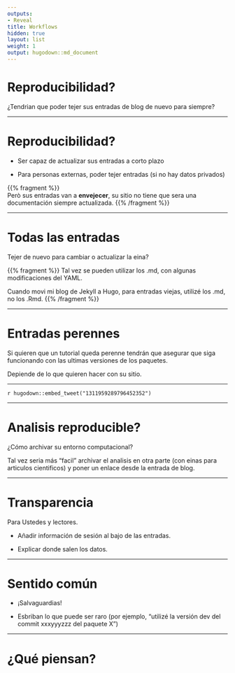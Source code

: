 ```yaml
---
outputs:
- Reveal
title: Workflows
hidden: true
layout: list
weight: 1
output: hugodown::md_document
---
```


# Reproducibilidad?

¿Tendrian que poder tejer sus entradas de blog de nuevo para siempre?

---

# Reproducibilidad?

* Ser capaz de actualizar sus entradas a corto plazo

* Para personas externas, poder tejer entradas (si no hay datos privados)

{{% fragment %}}
</br>
Però sus entradas van a **envejecer**, su sitio no tiene que sera una documentación siempre actualizada.
{{% /fragment %}}

---

# Todas las entradas

Tejer de nuevo para cambiar o actualizar la eina?

{{% fragment %}}
Tal vez se pueden utilizar los .md, con algunas modificaciones del YAML.

Cuando movi mi blog de Jekyll a Hugo, para entradas viejas, utilizé los .md, no los .Rmd.
{{% /fragment %}}

---

# Entradas perennes

Si quieren que un tutorial queda perenne tendrán que asegurar que siga funcionando con las ultimas versiones de los paquetes. 

Depiende de lo que quieren hacer con su sitio.

---

`r hugodown::embed_tweet("1311959289796452352")`

---

# Analisis reproducible?

¿Cómo archivar su entorno computacional?

Tal vez seria más "facil" archivar el analisis en otra parte (con einas para articulos cientificos) y poner un enlace desde la entrada de blog.

---

# Transparencia

Para Ustedes y lectores.

* Añadir información de sesión al bajo de las entradas.

* Explicar donde salen los datos.

---

# Sentido común

* ¡Salvaguardias!

* Esbriban lo que puede ser raro (por ejemplo, "utilizé la versión dev del commit xxxyyyzzz del paquete X")

---

# ¿Qué piensan?

